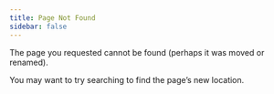 ```yaml
---
title: Page Not Found
sidebar: false
---
```


The page you requested cannot be found (perhaps it was moved or renamed).

You may want to try searching to find the page's new location.